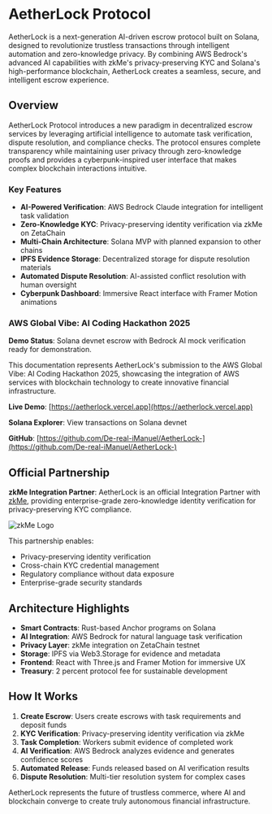 # AetherLock Protocol

AetherLock is a next-generation AI-driven escrow protocol built on Solana, designed to revolutionize trustless transactions through intelligent automation and zero-knowledge privacy. By combining AWS Bedrock's advanced AI capabilities with zkMe's privacy-preserving KYC and Solana's high-performance blockchain, AetherLock creates a seamless, secure, and intelligent escrow experience.

## Overview

AetherLock Protocol introduces a new paradigm in decentralized escrow services by leveraging artificial intelligence to automate task verification, dispute resolution, and compliance checks. The protocol ensures complete transparency while maintaining user privacy through zero-knowledge proofs and provides a cyberpunk-inspired user interface that makes complex blockchain interactions intuitive.

### Key Features

- **AI-Powered Verification**: AWS Bedrock Claude integration for intelligent task validation
- **Zero-Knowledge KYC**: Privacy-preserving identity verification via zkMe on ZetaChain
- **Multi-Chain Architecture**: Solana MVP with planned expansion to other chains
- **IPFS Evidence Storage**: Decentralized storage for dispute resolution materials
- **Automated Dispute Resolution**: AI-assisted conflict resolution with human oversight
- **Cyberpunk Dashboard**: Immersive React interface with Framer Motion animations

### AWS Global Vibe: AI Coding Hackathon 2025

**Demo Status**: Solana devnet escrow with Bedrock AI mock verification ready for demonstration.

This documentation represents AetherLock's submission to the AWS Global Vibe: AI Coding Hackathon 2025, showcasing the integration of AWS services with blockchain technology to create innovative financial infrastructure.

**Live Demo**: [https://aetherlock.vercel.app](https://aetherlock.vercel.app)

**Solana Explorer**: View transactions on Solana devnet

**GitHub**: [https://github.com/De-real-iManuel/AetherLock-](https://github.com/De-real-iManuel/AetherLock-)

## Official Partnership

**zkMe Integration Partner**: AetherLock is an official Integration Partner with [zkMe](https://zkme.org), providing enterprise-grade zero-knowledge identity verification for privacy-preserving KYC compliance.

![zkMe Logo](/assets/zkme-logo.jpg)

This partnership enables:
- Privacy-preserving identity verification
- Cross-chain KYC credential management
- Regulatory compliance without data exposure
- Enterprise-grade security standards

## Architecture Highlights

- **Smart Contracts**: Rust-based Anchor programs on Solana
- **AI Integration**: AWS Bedrock for natural language task verification
- **Privacy Layer**: zkMe integration on ZetaChain testnet
- **Storage**: IPFS via Web3.Storage for evidence and metadata
- **Frontend**: React with Three.js and Framer Motion for immersive UX
- **Treasury**: 2 percent protocol fee for sustainable development

## How It Works

1. **Create Escrow**: Users create escrows with task requirements and deposit funds
2. **KYC Verification**: Privacy-preserving identity verification via zkMe
3. **Task Completion**: Workers submit evidence of completed work
4. **AI Verification**: AWS Bedrock analyzes evidence and generates confidence scores
5. **Automated Release**: Funds released based on AI verification results
6. **Dispute Resolution**: Multi-tier resolution system for complex cases

AetherLock represents the future of trustless commerce, where AI and blockchain converge to create truly autonomous financial infrastructure.